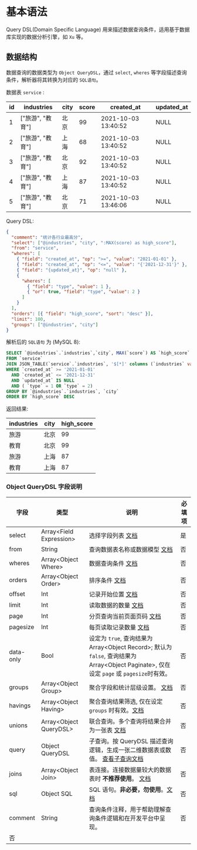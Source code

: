 # 基本语法

Query DSL(Domain Specific Language) 用来描述数据查询条件，适用基于数据库实现的数据分析引擎，如 `Xu` 等。

## 数据结构

数据查询的数据类型为 `Object QueryDSL`，通过 `select`, `wheres` 等字段描述查询条件，解析器将其转换为对应的 `SQL语句`。

数据表 `service` :

| id  | industries       | city | score | created_at          | updated_at |
| --- | ---------------- | ---- | ----- | ------------------- | ---------- |
| 1   | ["旅游", "教育"] | 北京 | 99    | 2021-10-03 13:40:52 | NULL       |
| 2   | ["旅游", "教育"] | 上海 | 68    | 2021-10-03 13:40:52 | NULL       |
| 3   | ["旅游", "教育"] | 北京 | 92    | 2021-10-03 13:40:52 | NULL       |
| 4   | ["旅游", "教育"] | 上海 | 87    | 2021-10-03 13:40:52 | NULL       |
| 5   | ["旅游", "教育"] | 北京 | 71    | 2021-10-03 13:46:06 | NULL       |

Query DSL:

```json
{
  "comment": "统计各行业最高分",
  "select": ["@industries", "city", ":MAX(score) as high_score"],
  "from": "service",
  "wheres": [
    { "field": "created_at", "op": ">=", "value": "2021-01-01" },
    { "field": "created_at", "op": "<=", "value": "{'2021-12-31'}" },
    { "field": "{updated_at}", "op": "null" },
    {
      "wheres": [
        { "field": "type", "value": 1 },
        { "or": true, "field": "type", "value": 2 }
      ]
    }
  ],
  "orders": [{ "field": "high_score", "sort": "desc" }],
  "limit": 100,
  "groups": ["@industries", "city"]
}
```

解析后的 `SQL语句` 为 (MySQL 8):

```sql
SELECT `@industries`.`industries`,`city`, MAX(`score`) AS `high_score`
FROM `service`
JOIN JSON_TABLE(`service`.`industries`, '$[*]' columns (`industries` varchar(50) path '$') ) as `@industries`
WHERE `created_at` >= '2021-01-01'
  AND `created_at` <= '2021-12-31'
  AND `updated_at` IS NULL
  AND ( `type` = 1 OR `type` = 2)
GROUP BY `@industries`.`industries`, `city`
ORDER BY `high_score` DESC
```

返回结果:

| industries | city | high_score |
| ---------- | ---- | ---------- |
| 旅游       | 北京 | 99         |
| 教育       | 北京 | 99         |
| 旅游       | 上海 | 87         |
| 教育       | 上海 | 87         |

### Object QueryDSL 字段说明

| 字段      | 类型                      | 说明                                                                                                                                         | 必填项 |
| --------- | ------------------------- | -------------------------------------------------------------------------------------------------------------------------------------------- | ------ |
| select    | Array\<Field Expression\> | 选择字段列表 [文档](./查询条件)                                                                                                              | 是     |
| from      | String                    | 查询数据表名称或数据模型 [文档](./查询条件)                                                                                                  | 否     |
| wheres    | Array\<Object Where\>     | 数据查询条件 [文档](./查询条件)                                                                                                              | 否     |
| orders    | Array\<Object Order\>     | 排序条件 [文档](./排序条件)                                                                                                                  | 否     |
| offset    | Int                       | 记录开始位置 [文档](./查询条件)                                                                                                              | 否     |
| limit     | Int                       | 读取数据的数量 [文档](./查询条件)                                                                                                            | 否     |
| page      | Int                       | 分页查询当前页面页码 [文档](./查询条件)                                                                                                      | 否     |
| pagesize  | Int                       | 每页读取记录数量 [文档](./查询条件)                                                                                                          | 否     |
| data-only | Bool                      | 设定为 `true`, 查询结果为 Array\<Object Record\>; 默认为 `false`, 查询结果为 Array\<Object Paginate\>, 仅在设定 `page` 或 `pagesize`时有效。 | 否     |
| groups    | Array\<Object Group\>     | 聚合字段和统计层级设置。 [文档](./聚合查询)                                                                                                  | 否     |
| havings   | Array\<Object Having\>    | 聚合查询结果筛选, 仅在设定 `groups` 时有效。[文档](./聚合查询)                                                                               | 否     |
| unions    | Array\<Object QueryDSL\>  | 联合查询。多个查询将结果合并为一张表 [文档](./联合查询)                                                                                      | 否     |
| query     | Object QueryDSL           | 子查询。按 QueryDSL 描述查询逻辑，生成一张二维数据表或数值。 [查看子查询文档](./子查询)                                                      | 否     |
| joins     | Array\<Object Join\>      | 表连接。连接数据量较大的数据表时 **不推荐使用**。 [文档](./子查询)                                                                           | 否     |
| sql       | Object SQL                | SQL 语句。**非必要，勿使用**。[文档](./子查询)                                                                                               | 否     |
| comment   | String                    | 查询条件注释，用于帮助理解查询条件逻辑和在开发平台中呈现。                                                                                   | 否     |
| 否        |

<Div style={{ display: "flex", justifyContent: "space-between" }}>
  <Link type="prev" title="介绍" link="手册/QueryDSL/介绍"></Link>
  <Link type="next" title="查询条件" link="手册/QueryDSL/查询条件"></Link>
</Div>
